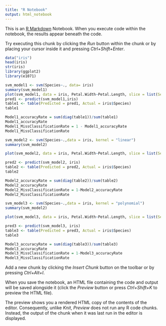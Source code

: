 ---
title: "R Notebook"
output: html_notebook
---

This is an [R Markdown](http://rmarkdown.rstudio.com) Notebook. When you execute code within the notebook, the results appear beneath the code. 

Try executing this chunk by clicking the *Run* button within the chunk or by placing your cursor inside it and pressing *Ctrl+Shift+Enter*. 

```{r}
data("iris")
head(iris)
str(iris)
library(ggplot2)
library(e1071)

svm_model1 <- svm(Species~., data= iris)
summary(svm_model1)
plot(svm_model1, data = iris, Petal.Width~Petal.Length, slice = list(Sepal.Width = 3, Sepal.Length=4))
pred1 <- predict(svm_model1,iris)
table1 <- table(Predicted = pred1, Actual = iris$Species)
table1

Model1_accuracyRate = sum(diag(table1))/sum(table1)
Model1_accuracyRate
Model1_MissClassificationRate = 1 - Model1_accuracyRate
Model1_MissClassificationRate

svm_model2 <- svm(Species~.,data = iris, kernel = "linear")
summary(svm_model2)

plot(svm_model2, data = iris, Petal.Width~Petal.Length, slice = list(Sepal.Width = 3, Sepal.Length = 4))

pred2 <- predict(svm_model2, iris)
table2 <- table(Predicted = pred2, Actual = iris$Species)
table2

Model2_accuracyRate = sum(diag(table2))/sum(table2)
Model2_accuracyRate
Model2_MissClassificationRate = 1-Model2_accuracyRate
Model2_MissClassificationRate

svm_model3 <- svm(Species~.,data = iris, kernel = "polynomial")
summary(svm_model2)

plot(svm_model3, data = iris, Petal.Width~Petal.Length, slice = list(Sepal.Width = 3, Sepal.Length = 4))

pred3 <- predict(svm_model3, iris)
table3 <- table(Predicted = pred3, Actual = iris$Species)
table3

Model3_accuracyRate = sum(diag(table3))/sum(table3)
Model3_accuracyRate
Model3_MissClassificationRate = 1-Model3_accuracyRate
Model3_MissClassificationRate
```

Add a new chunk by clicking the *Insert Chunk* button on the toolbar or by pressing *Ctrl+Alt+I*.

When you save the notebook, an HTML file containing the code and output will be saved alongside it (click the *Preview* button or press *Ctrl+Shift+K* to preview the HTML file).

The preview shows you a rendered HTML copy of the contents of the editor. Consequently, unlike *Knit*, *Preview* does not run any R code chunks. Instead, the output of the chunk when it was last run in the editor is displayed.

